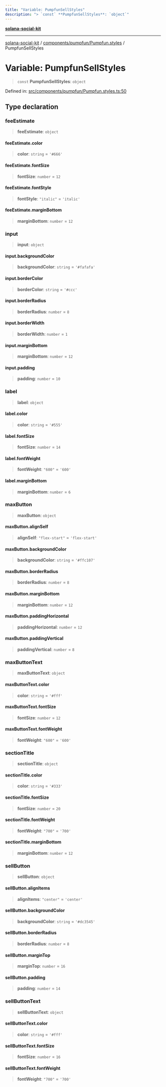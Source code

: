 ```yaml
---
title: "Variable: PumpfunSellStyles"
description: "> `const` **PumpfunSellStyles**: `object`"
---
```


[**solana-social-kit**](../../../../README.mdx)

***

[solana-social-kit](../../../../README.mdx) / [components/pumpfun/Pumpfun.styles](../README.mdx) / PumpfunSellStyles

# Variable: PumpfunSellStyles

> `const` **PumpfunSellStyles**: `object`

Defined in: [src/components/pumpfun/Pumpfun.styles.ts:50](https://github.com/SendArcade/solana-social-starter/blob/bd4b3556b8f469c27ebb06f4df65b3a36b43ba3b/src/components/pumpfun/Pumpfun.styles.ts#L50)

## Type declaration

### feeEstimate

> **feeEstimate**: `object`

#### feeEstimate.color

> **color**: `string` = `'#666'`

#### feeEstimate.fontSize

> **fontSize**: `number` = `12`

#### feeEstimate.fontStyle

> **fontStyle**: `"italic"` = `'italic'`

#### feeEstimate.marginBottom

> **marginBottom**: `number` = `12`

### input

> **input**: `object`

#### input.backgroundColor

> **backgroundColor**: `string` = `'#fafafa'`

#### input.borderColor

> **borderColor**: `string` = `'#ccc'`

#### input.borderRadius

> **borderRadius**: `number` = `8`

#### input.borderWidth

> **borderWidth**: `number` = `1`

#### input.marginBottom

> **marginBottom**: `number` = `12`

#### input.padding

> **padding**: `number` = `10`

### label

> **label**: `object`

#### label.color

> **color**: `string` = `'#555'`

#### label.fontSize

> **fontSize**: `number` = `14`

#### label.fontWeight

> **fontWeight**: `"600"` = `'600'`

#### label.marginBottom

> **marginBottom**: `number` = `6`

### maxButton

> **maxButton**: `object`

#### maxButton.alignSelf

> **alignSelf**: `"flex-start"` = `'flex-start'`

#### maxButton.backgroundColor

> **backgroundColor**: `string` = `'#ffc107'`

#### maxButton.borderRadius

> **borderRadius**: `number` = `8`

#### maxButton.marginBottom

> **marginBottom**: `number` = `12`

#### maxButton.paddingHorizontal

> **paddingHorizontal**: `number` = `12`

#### maxButton.paddingVertical

> **paddingVertical**: `number` = `8`

### maxButtonText

> **maxButtonText**: `object`

#### maxButtonText.color

> **color**: `string` = `'#fff'`

#### maxButtonText.fontSize

> **fontSize**: `number` = `12`

#### maxButtonText.fontWeight

> **fontWeight**: `"600"` = `'600'`

### sectionTitle

> **sectionTitle**: `object`

#### sectionTitle.color

> **color**: `string` = `'#333'`

#### sectionTitle.fontSize

> **fontSize**: `number` = `20`

#### sectionTitle.fontWeight

> **fontWeight**: `"700"` = `'700'`

#### sectionTitle.marginBottom

> **marginBottom**: `number` = `12`

### sellButton

> **sellButton**: `object`

#### sellButton.alignItems

> **alignItems**: `"center"` = `'center'`

#### sellButton.backgroundColor

> **backgroundColor**: `string` = `'#dc3545'`

#### sellButton.borderRadius

> **borderRadius**: `number` = `8`

#### sellButton.marginTop

> **marginTop**: `number` = `16`

#### sellButton.padding

> **padding**: `number` = `14`

### sellButtonText

> **sellButtonText**: `object`

#### sellButtonText.color

> **color**: `string` = `'#fff'`

#### sellButtonText.fontSize

> **fontSize**: `number` = `16`

#### sellButtonText.fontWeight

> **fontWeight**: `"700"` = `'700'`
